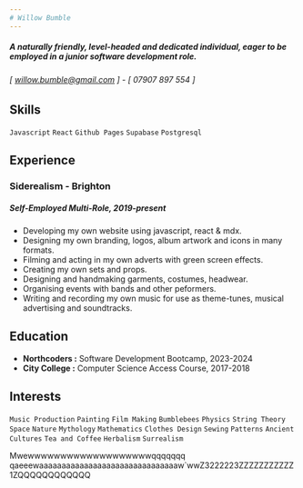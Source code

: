 ```yaml
---
# Willow Bumble
---
```

##### **A naturally friendly, level-headed and dedicated individual, eager to be employed in a junior software development role.**
######  [ willow.bumble@gmail.com ] - [ 07907 897 554 ]

## Skills
```Javascript```
```React```
```Github Pages```
```Supabase```
```Postgresql```



## Experience

### Siderealism - Brighton
##### Self-Employed Multi-Role, 2019-present
- Developing my own website using javascript, react & mdx.
- Designing my own branding, logos, album artwork and icons in many formats.
- Filming and acting in my own adverts with green screen effects.
- Creating my own sets and props.
- Designing and handmaking garments, costumes, headwear.
- Organising events with bands and other peformers.
- Writing and recording my own music for use as theme-tunes, musical advertising and soundtracks.

## Education

- **Northcoders :** Software Development Bootcamp, 2023-2024
- **City College :** Computer Science Access Course, 2017-2018

## Interests

```Music Production```
```Painting```
```Film Making```
```Bumblebees```
```Physics```
```String Theory```
```Space```
```Nature```
```Mythology```
```Mathematics```
```Clothes Design```
```Sewing```
```Patterns```
```Ancient Cultures```
```Tea and Coffee```
```Herbalism```
```Surrealism```

Mwewwwwwwwwwwwwwwwwwwwqqqqqqq qaeeewaaaaaaaaaaaaaaaaaaaaaaaaaaaaaaaw`wwZ3222223ZZZZZZZZZZZ1ZQQQQQQQQQQQQ